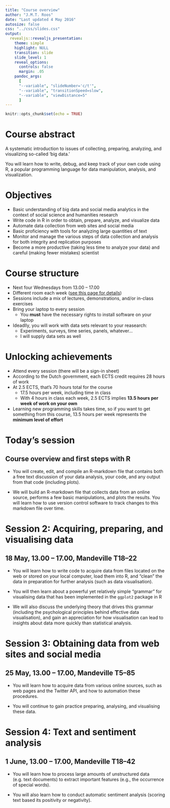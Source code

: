 ```yaml
---
title: "Course overview"
author: "J.M.T. Roos"
date: "Last updated 4 May 2016"
autosize: false
css: "../css/slides.css"
output: 
  revealjs::revealjs_presentation:
    theme: simple
    highlight: NULL
    transition: slide
    slide_level: 1
    reveal_options:
      controls: false
      margin: .05
    pandoc_args:
      [
      "--variable", "slideNumber='c/t'",
      "--variable", "transitionSpeed=slow",
      "--variable", "viewDistance=5"
      ]
---
```


```r
knitr::opts_chunk$set(echo = TRUE)
```

Course abstract
===============
A systematic introduction to issues of collecting, preparing, analyzing, and visualizing so-called 'big data.' 

You will learn how to write, debug, and keep track of your own code using R, a popular programming language for data manipulation, analysis, and visualization. 

Objectives
==========
*	Basic understanding of big data and social media analytics in the context of social science and humanities research
*	Write code in R in order to obtain, prepare, analyze, and visualize data
*	Automate data collection from web sites and social media
*	Basic proficiency with tools for analyzing large quantities of text
*	Monitor and manage the various steps of data collection and analysis for both integrity and replication purposes
*	Become a more productive (taking less time to analyze your data) and careful (making fewer mistakes) scientist

Course structure
=================
* Next four Wednesdays from 13.00 -- 17.00
* Different room each week ([see this page for details](http://www.egs3h.eur.nl/doctoral-education/phd-course-guide/methodology-courses-and-philosophy-of-science/big-data-analysis-and-visualisation/))
* Sessions include a mix of lectures, demonstrations, and/or in-class exercises
* Bring your laptop to every session
    + You **must** have the necessary rights to install software on your laptop
* Ideadlly, you will work with data sets relevant to your reasearch:
    + Experiments, surveys, time series, panels, whatever...
    + I will supply data sets as well


Unlocking achievements
======================
* Attend every session (there will be a sign-in sheet)
* According to the Dutch government, each ECTS credit requires 28 hours of work
* At 2.5 ECTS, that's 70 hours total for the course
    + 17.5 hours per week, including time in class
    + With 4 hours in class each week, 2.5 ECTS implies **13.5 hours per week of work on your own**
* Learning new programming skills takes time, so if you want to get something from this course, 13.5 hours per week represents the **minimum level of effort**


Today's session
=====
## Course overview and first steps with R

* You will create, edit, and compile an R-markdown file that contains both a free text discussion of your data analysis, your code, and any output from that code (including plots).

* We will build an R-markdown file that collects data from an online source, performs a few basic manipulations, and plots the results. You will learn how to use version control software to track changes to this markdown file over time.

Session 2: Acquiring, preparing, and visualising data
====================================================
## 18 May, 13.00 -- 17.00, Mandeville T18--22


* You will learn how to write code to acquire data from files located on the web or stored on your local computer, load them into R, and “clean” the data in preparation for further analysis (such as data visualisation). 

* You will then learn about a powerful yet relatively simple "grammar" for visualising data that has been implemented in the `ggplot2` package in R

* We will also discuss the underlying theory that drives this grammar (including the psychological principles behind effective data visualisation), and gain an appreciation for how visualisation can lead to insights about data more quickly than statistical analysis.

Session 3: Obtaining data from web sites and social media
===================================================
## 25 May, 13.00 -- 17.00, Mandeville T5--85

* You will learn how to acquire data from various online sources, such as web pages and the Twitter API, and how to automation these procedures. 

* You will continue to gain practice preparing, analysing, and visualising these data.

Session 4: Text and sentiment analysis
====================================================
## 1 June, 13.00 -- 17.00, Mandeville T18--42

* You will learn how to process large amounts of unstructured data (e.g. text documents) to extract important features (e.g., the occurrence of special words).

* You will also learn how to conduct automatic sentiment analysis (scoring text based its positivity or negativity).


